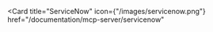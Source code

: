 <Card
  title="ServiceNow"
  icon={"/images/servicenow.png"}
  href="/documentation/mcp-server/servicenow"
></Card>